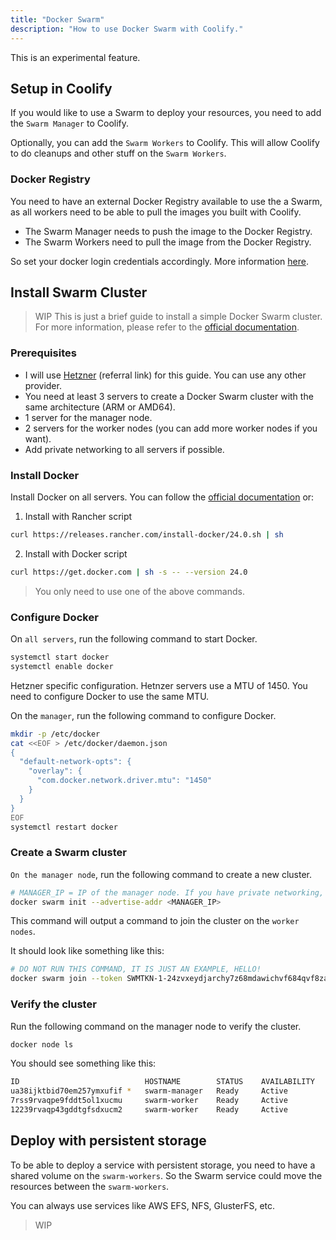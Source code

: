 ```yaml
---
title: "Docker Swarm"
description: "How to use Docker Swarm with Coolify."
---
```


<Warning>
This is an experimental feature.
</Warning>


## Setup in Coolify
If you would like to use a Swarm to deploy your resources, you need to add the `Swarm Manager` to Coolify. 

Optionally, you can add the `Swarm Workers` to Coolify. This will allow Coolify to do cleanups and other stuff on the `Swarm Workers`.

### Docker Registry
You need to have an external Docker Registry available to use the a Swarm, as all workers need to be able to pull the images you built with Coolify.

- The Swarm Manager needs to push the image to the Docker Registry.
- The Swarm Workers need to pull the image from the Docker Registry.

So set your docker login credentials accordingly. More information [here](./registry).

## Install Swarm Cluster
> WIP
This is just a brief guide to install a simple Docker Swarm cluster. For more information, please refer to the [official documentation](https://docs.docker.com/engine/swarm/).

### Prerequisites
- I will use [Hetzner](https://coolify.io/hetzner) (referral link) for this guide. You can use any other provider.
- You need at least 3 servers to create a Docker Swarm cluster with the same architecture (ARM or AMD64).
- 1 server for the manager node.
- 2 servers for the worker nodes (you can add more worker nodes if you want).
- Add private networking to all servers if possible.

### Install Docker
Install Docker on all servers. You can follow the [official documentation](https://docs.docker.com/engine/install/) or:

1. Install with Rancher script
```bash
curl https://releases.rancher.com/install-docker/24.0.sh | sh
```

2. Install with Docker script
```bash
curl https://get.docker.com | sh -s -- --version 24.0
```

> You only need to use one of the above commands.

### Configure Docker
On `all servers`, run the following command to start Docker.

```bash
systemctl start docker
systemctl enable docker
```

<Warning>
Hetzner specific configuration. Hetnzer servers use a MTU of 1450. You need to configure Docker to use the same MTU.

On the `manager`, run the following command to configure Docker.

```bash 
mkdir -p /etc/docker
cat <<EOF > /etc/docker/daemon.json
{
  "default-network-opts": {
    "overlay": {
      "com.docker.network.driver.mtu": "1450"
    }
  }
}
EOF
systemctl restart docker
```
</Warning>

### Create a Swarm cluster
`On the manager node`, run the following command to create a new cluster.

```bash
# MANAGER_IP = IP of the manager node. If you have private networking, use the private IP, like 10.0.0.x.
docker swarm init --advertise-addr <MANAGER_IP>

```
This command will output a command to join the cluster on the `worker nodes`.

It should look like something like this:

```bash
# DO NOT RUN THIS COMMAND, IT IS JUST AN EXAMPLE, HELLO!
docker swarm join --token SWMTKN-1-24zvxeydjarchy7z68mdawichvf684qvf8zalx3rmwfgi6pzm3-4ftqn9n8v98kx3phfqjimtkzx 10.0.0.2:2377
```

### Verify the cluster
Run the following command on the manager node to verify the cluster.

```bash
docker node ls
```

You should see something like this:

```bash
ID                            HOSTNAME        STATUS    AVAILABILITY   MANAGER STATUS   ENGINE VERSION
ua38ijktbid70em257ymxufif *   swarm-manager   Ready     Active         Leader           24.0.2
7rss9rvaqpe9fddt5ol1xucmu     swarm-worker    Ready     Active                          24.0.2
12239rvaqp43gddtgfsdxucm2     swarm-worker    Ready     Active                          24.0.2

```


## Deploy with persistent storage
To be able to deploy a service with persistent storage, you need to have a shared volume on the `swarm-workers`. So the Swarm service could move the resources between the `swarm-workers`.

You can always use services like AWS EFS, NFS, GlusterFS, etc. 

> WIP